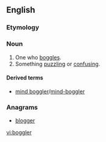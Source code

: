 ==English==

===Etymology===
{{suffix|boggle|er}}

===Noun===
{{en-noun}}

# One who [[boggle]]s.
# Something [[puzzling]] or [[confusing]].

====Derived terms====
* [[mind boggler]]/[[mind-boggler]]

===Anagrams===
* [[blogger#English|blogger]]

[[vi:boggler]]